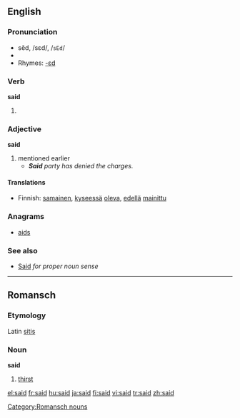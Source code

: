 ==English==

{{rank|an|we|who|44|said|would|been|will}}

===Pronunciation===
*sĕd, /sεd/, /<tt>sEd</tt>/
*{{audio|en-us-said.ogg|Audio (US)}}
*Rhymes: [[Rhymes:English:-ɛd|-ɛd]]

===Verb===
'''said'''

# {{past of|say}}

===Adjective===
'''said'''

# mentioned earlier
#*'''''Said''' party has denied the charges.''

====Translations====
*Finnish: [[samainen]], [[kyseessä]] [[olla|oleva]], [[edellä]] [[mainittu]]

===Anagrams===
*[[aids]]

===See also===
*[[Said]] ''for proper noun sense''

----

==Romansch==
===Etymology===
Latin [[sitis]]
===Noun===
'''said'''

# [[thirst]]

[[Category:Romansch nouns]]

[[el:said]]
[[fr:said]]
[[hu:said]]
[[ja:said]]
[[fi:said]]
[[vi:said]]
[[tr:said]]
[[zh:said]]